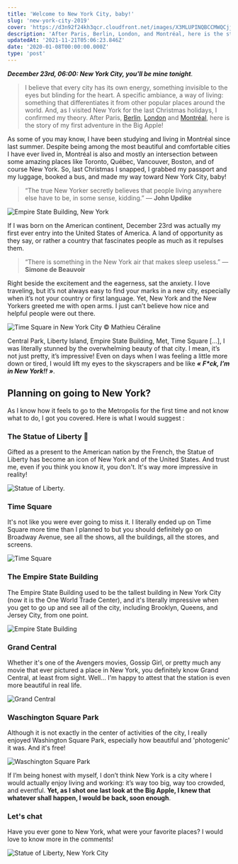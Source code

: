 ```yaml
---
title: 'Welcome to New York City, baby!'
slug: 'new-york-city-2019'
cover: 'https://d3n92f24kh3qcr.cloudfront.net/images/X3MLUPINQBCCMWQCjj6e.jpg'
description: 'After Paris, Berlin, London, and Montréal, here is the story of my first adventure in the Big Apple! New York City, here I am.'
updatedAt: '2021-11-21T05:06:23.846Z'
date: '2020-01-08T00:00:00.000Z'
type: 'post'
---
```


**_December 23rd, 06:00: New York City, you'll be mine tonight_**.

> I believe that every city has its own energy, something invisible to the eyes but blinding for the heart. A specific ambiance, a way of living: something that differentiates it from other popular places around the world. And, as I visited New York for the last Christmas holidays, I confirmed my theory. After Paris, [Berlin](/blog/berlin-2019/), [London](https://mathcrln.com/travel/5-days-in-london/) and [Montréal](/blogl/bye-2019/), here is the story of my first adventure in the Big Apple!

As some of you may know, I have been studying and living in Montréal since last summer. Despite being among the most beautiful and comfortable cities I have ever lived in, Montréal is also and mostly an intersection between some amazing places like Toronto, Québec, Vancouver, Boston, and of course New York. So, last Christmas I snapped, I grabbed my passport and my luggage, booked a bus, and made my way toward New York City, baby!

> “The true New Yorker secretly believes that people living anywhere else have to be, in some sense, kidding.”
> — **John Updike**

![Empire State Building, New York](https://d3n92f24kh3qcr.cloudfront.net/images/E85QxA8eTCFnHK4BaduY.jpg)

If I was born on the American continent, December 23rd was actually my first ever entry into the United States of America. A land of opportunity as they say, or rather a country that fascinates people as much as it repulses them.

> “There is something in the New York air that makes sleep useless.”
> — **Simone de Beauvoir**

Right beside the excitement and the eagerness, sat the anxiety. I love traveling, but it’s not always easy to find your marks in a new city, especially when it’s not your country or first language. Yet, New York and the New Yorkers greeted me with open arms. I just can’t believe how nice and helpful people were out there.

![Time Square in New York City © Mathieu Céraline](https://d3n92f24kh3qcr.cloudfront.net/images/AkrpYacSnCHE56wfvJCz.jpg)

Central Park, Liberty Island, Empire State Building, Met, Time Square \[…\], I was literally stunned by the overwhelming beauty of that city. I mean, it’s not just pretty, it’s impressive! Even on days when I was feeling a little more down or tired, I would lift my eyes to the skyscrapers and be like **_« F\*ck, I’m in New York!! »_**.

## Planning on going to New York?

As I know how it feels to go to the Metropolis for the first time and not know what to do, I got you covered. Here is what I would suggest :

### The Statue of Liberty 🗽

Gifted as a present to the American nation by the French, the Statue of Liberty has become an icon of New York and of the United States. And trust me, even if you think you know it, you don't. It's way more impressive in reality!

![Statue of Liberty.](https://d3n92f24kh3qcr.cloudfront.net/images/XuLm68qhQMK3r8LehXLq.jpg)

### Time Square

It's not like you were ever going to miss it. I literally ended up on Time Square more time than I planned to but you should definitely go on Broadway Avenue, see all the shows, all the buildings, all the stores, and screens.

![Time Square](https://d3n92f24kh3qcr.cloudfront.net/images/f9TNJEbPStarlKsddTGI.jpg)

### The Empire State Building

The Empire State Building used to be the tallest building in New York City (now it is the One World Trade Center), and it's literally impressive when you get to go up and see all of the city, including Brooklyn, Queens, and Jersey City, from one point.

![Empire State Building](https://d3n92f24kh3qcr.cloudfront.net/images/RsOg5EZRCmjXenJQdNp0.jpg)

### Grand Central

Whether it's one of the Avengers movies, Gossip Girl, or pretty much any movie that ever pictured a place in New York, you definitely know Grand Central, at least from sight. Well... I'm happy to attest that the station is even more beautiful in real life.

![Grand Central](https://d3n92f24kh3qcr.cloudfront.net/images/0VJMBCM8RFi2Hx5yRlJ7.jpg)

### Waschington Square Park

Although it is not exactly in the center of activities of the city, I really enjoyed Washington Square Park, especially how beautiful and 'photogenic' it was. And it's free!

![Waschington Square Park](https://d3n92f24kh3qcr.cloudfront.net/images/2HohqU8S1mPwCVKZkATO.jpg)

If I’m being honest with myself, I don’t think New York is a city where I would actually enjoy living and working: it’s way too big, way too crowded, and eventful. **Yet, as I shot one last look at the Big Apple, I knew that whatever shall happen, I would be back, soon enough**.

### Let's chat

Have you ever gone to New York, what were your favorite places? I would love to know more in the comments!

![Statue of Liberty, New York City](https://d3n92f24kh3qcr.cloudfront.net/images/xQJbHtBeSbCYH3jESgI0.jpg)
